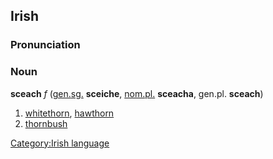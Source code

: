 == Irish ==
===Pronunciation===
{{IPA|[&#643;k&#690;ax]}}

=== Noun ===
'''sceach''' ''f'' ([[genitive|gen.]][[singular|sg.]] '''sceiche''', [[nominative|nom.]][[plural|pl.]] '''sceacha''', gen.pl. '''sceach''')
#[[whitethorn]], [[hawthorn]]
#[[thornbush]]

[[Category:Irish language]]